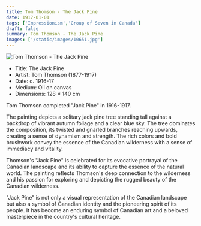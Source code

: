 ```yaml
---
title: Tom Thomson - The Jack Pine
date: 1917-01-01
tags: ['Impressionism','Group of Seven in Canada']
draft: false
summary: Tom Thomson - The Jack Pine
images: ['/static/images/10651.jpg']
---
```


![Tom Thomson - The Jack Pine](/static/images/10651.jpg)

* Title: The Jack Pine
* Artist: Tom Thomson (1877-1917)
* Date: c. 1916-17
* Medium: Oil on canvas
* Dimensions: 128 × 140 cm

Tom Thomson completed "Jack Pine" in 1916-1917.

The painting depicts a solitary jack pine tree standing tall against a backdrop of vibrant autumn foliage and a clear blue sky. The tree dominates the composition, its twisted and gnarled branches reaching upwards, creating a sense of dynamism and strength. The rich colors and bold brushwork convey the essence of the Canadian wilderness with a sense of immediacy and vitality.

Thomson's "Jack Pine" is celebrated for its evocative portrayal of the Canadian landscape and its ability to capture the essence of the natural world. The painting reflects Thomson's deep connection to the wilderness and his passion for exploring and depicting the rugged beauty of the Canadian wilderness.

"Jack Pine" is not only a visual representation of the Canadian landscape but also a symbol of Canadian identity and the pioneering spirit of its people. It has become an enduring symbol of Canadian art and a beloved masterpiece in the country's cultural heritage.
